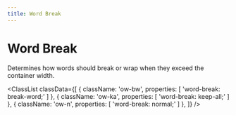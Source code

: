 ```yaml
---
title: Word Break
---
```



# Word Break

Determines how words should break or wrap when they exceed the container width.

<ClassList
  classData={[
    {
      className: 'ow-bw',
      properties: [
        'word-break: break-word;'
      ]
    },
    {
      className: 'ow-ka',
      properties: [
        'word-break: keep-all;'
      ]
    },
    {
      className: 'ow-n',
      properties: [
        'word-break: normal;'
      ]
    },
  ]}
/>